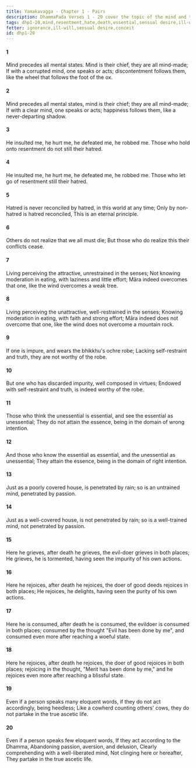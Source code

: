 ```yaml
---
title: Yamakavagga - Chapter 1 - Pairs
description: DhammaPada Verses 1 - 20 cover the topic of the mind and the importance of guarding it. The mind is compared to a poorly covered house, and the wise one is encouraged to guard the mind to avoid falling into Māra's realm.
tags: dhp1-20,mind,resentment,hate,death,essential,sensual desire,ill-will,passion,delusion
fetter: ignorance,ill-will,sensual desire,conceit
id: dhp1-20
---
```


#### 1

Mind precedes all mental states.
Mind is their chief, they are all mind-made;
If with a corrupted mind,
one speaks or acts;
discontentment follows them,
like the wheel that follows the foot of the ox.

#### 2

Mind precedes all mental states,
mind is their chief; they are all mind-made;
If with a clear mind,
one speaks or acts;
happiness follows them,
like a never-departing shadow.

#### 3

He insulted me, he hurt me,
he defeated me, he robbed me.
Those who hold onto resentment
do not still their hatred.

#### 4

He insulted me, he hurt me,
he defeated me, he robbed me.
Those who let go of resentment
still their hatred.

#### 5

Hatred is never reconciled by hatred,
in this world at any time;
Only by non-hatred is hatred reconciled,
This is an eternal principle.

#### 6

Others do not realize
that we all must die;
But those who do realize this
their conflicts cease.

#### 7

Living perceiving the attractive,
unrestrained in the senses;
Not knowing moderation in eating,
with laziness and little effort;
Māra indeed overcomes that one,
like the wind overcomes a weak tree.

#### 8

Living perceiving the unattractive,
well-restrained in the senses;
Knowing moderation in eating,
with faith and strong effort;
Māra indeed does not overcome that one,
like the wind does not overcome a mountain rock.

#### 9

If one is impure,
and wears the bhikkhu's ochre robe;
Lacking self-restraint and truth,
they are not worthy of the robe.

#### 10

But one who has discarded impurity,
well composed in virtues;
Endowed with self-restraint and truth,
is indeed worthy of the robe.

#### 11

Those who think the unessential is essential,
and see the essential as unessential;
They do not attain the essence,
being in the domain of wrong intention.

#### 12

And those who know the essential as essential,
and the unessential as unessential;
They attain the essence,
being in the domain of right intention.

#### 13

Just as a poorly covered house,
is penetrated by rain;
so is an untrained mind,
penetrated by passion.

#### 14

Just as a well-covered house,
is not penetrated by rain;
so is a well-trained mind,
not penetrated by passion.

#### 15

Here he grieves, after death he grieves,
the evil-doer grieves in both places;
He grieves, he is tormented,
having seen the impurity of his own actions.

#### 16

Here he rejoices, after death he rejoices,
the doer of good deeds rejoices in both places;
He rejoices, he delights,
having seen the purity of his own actions.

#### 17

Here he is consumed, after death he is consumed,
the evildoer is consumed in both places;
consumed by the thought "Evil has been done by me",
and consumed even more after reaching a woeful state.

#### 18

Here he rejoices, after death he rejoices,
the doer of good rejoices in both places;
rejoicing in the thought, "Merit has been done by me,"
and he rejoices even more after reaching a blissful state.

#### 19

Even if a person speaks many eloquent words,
if they do not act accordingly, being heedless;
Like a cowherd counting others' cows,
they do not partake in the true ascetic life.

#### 20

Even if a person speaks few eloquent words,
If they act according to the Dhamma,
Abandoning passion, aversion, and delusion,
Clearly comprehending with a well-liberated mind,
Not clinging here or hereafter,
They partake in the true ascetic life.
